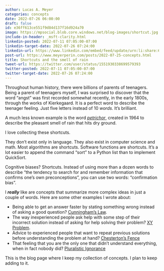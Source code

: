 ```yaml
---
author: Lucas A. Meyer
categories: concepts
date: 2022-07-26 06:00:00
draft: false
id: e36ff613ce551f9d84d137f16d924a70
image: https://mpsocial.blob.core.windows.net/blog-images/shortcut.jpg
include-in-header: _msft-clarity.html
linkedin-posted: 2022-07-11 07:05:00-07:00
linkedin-target-date: 2022-07-26 07:24:00
linkedin-url: https://www.linkedin.com/embed/feed/update/urn:li:share:6957711141728854016
post-url: https://www.meyerperin.com/posts/2022-07-25-concepts.html
title: Shortcuts and the smell of rain
tweet-url: https://twitter.com/user/status/1551930338699579393
twitter-posted: 2022-07-11 07:05:00-07:00
twitter-target-date: 2022-07-26 07:24:00
---
```


Throughout human history, there were billions of parents of teenagers. Being a parent of teenagers myself, I was surprised to discover that the word "angst" was first recorded somewhat recently, in the early 1800s, through the works of Kierkegaard. It is a perfect word to describe the teenager feeling. Just five letters instead of 10 _words_. It's brilliant. 

A much less known example is the word [_petrichor_](https://www.bbc.com/news/science-environment-44904298), created in 1964 to describe the pleasant smell of rain that hits dry ground.

I love collecting these shortcuts.

They don't exist only in language. They also exist in computer science and math. Most algorithms are shortcuts. Software functions are shortcuts. It's a lot easier to append the command "sort" to a Python list than to implement QuickSort.

Cognitive biases? Shortcuts. Instead of using more than a dozen words to describe "the tendency to search for and remember information that confirms one's own preconceptions", you can use two words: "confirmation bias".

I **_really_** like are concepts that summarize more complex ideas in just a couple of words. Here are some other examples I wrote about:

- Being able to get an answer faster by stating something wrong instead of asking a good question? [Cunningham's Law](/posts/2021-11-04-cunninghams-law.qmd). 
- The way inexperienced people ask help with some step of their incorrect solution instead of asking for help solving their problem? [XY Problem](/posts/2021-07-22-the-xy-problem.qmd).
- Advice to experienced people that want to repeat previous solutions before understanding the problem at hand? [Chesterton's Fence](/posts/2022-04-02-chestertons-fence.qmd)
- That feeling that you are the only one that didn't understand everything, when in fact nobody did? [Pluralistic Ignorance](/posts/2022-07-04-that-is-a-good-question.qmd)

This is the blog page where I keep my collection of concepts. I plan to keep adding to it.
